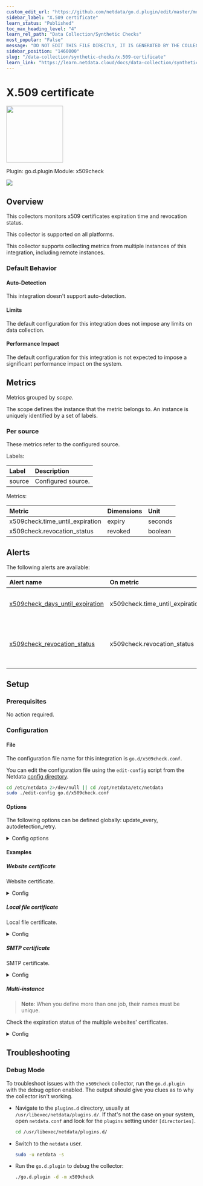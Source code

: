 ```yaml
---
custom_edit_url: "https://github.com/netdata/go.d.plugin/edit/master/modules/x509check/metadata.yaml"
sidebar_label: "X.509 certificate"
learn_status: "Published"
toc_max_heading_level: "4"
learn_rel_path: "Data Collection/Synthetic Checks"
most_popular: "False"
message: "DO NOT EDIT THIS FILE DIRECTLY, IT IS GENERATED BY THE COLLECTOR'S metadata.yaml FILE"
sidebar_position: "1460000"
slug: "/data-collection/synthetic-checks/x.509-certificate"
learn_link: "https://learn.netdata.cloud/docs/data-collection/synthetic-checks/x.509-certificate"
---
```



# X.509 certificate


<img src="https://netdata.cloud/img/lock.svg" width="150"/>


Plugin: go.d.plugin
Module: x509check

<img src="https://img.shields.io/badge/maintained%20by-Netdata-%2300ab44" />

## Overview



This collectors monitors x509 certificates expiration time and revocation status.


This collector is supported on all platforms.

This collector supports collecting metrics from multiple instances of this integration, including remote instances.


### Default Behavior

#### Auto-Detection

This integration doesn't support auto-detection.

#### Limits

The default configuration for this integration does not impose any limits on data collection.

#### Performance Impact

The default configuration for this integration is not expected to impose a significant performance impact on the system.


## Metrics

Metrics grouped by *scope*.

The scope defines the instance that the metric belongs to. An instance is uniquely identified by a set of labels.



### Per source

These metrics refer to the configured source.

Labels:

| Label      | Description     |
|:-----------|:----------------|
| source | Configured source. |

Metrics:

| Metric | Dimensions | Unit |
|:------|:----------|:----|
| x509check.time_until_expiration | expiry | seconds |
| x509check.revocation_status | revoked | boolean |



## Alerts


The following alerts are available:

| Alert name  | On metric | Description |
|:------------|:----------|:------------|
| [ x509check_days_until_expiration ](https://github.com/netdata/netdata/blob/master/health/health.d/x509check.conf) | x509check.time_until_expiration | time until x509 certificate expires |
| [ x509check_revocation_status ](https://github.com/netdata/netdata/blob/master/health/health.d/x509check.conf) | x509check.revocation_status | x509 certificate revocation status (0: revoked, 1: valid) |


## Setup

### Prerequisites

No action required.

### Configuration

#### File

The configuration file name for this integration is `go.d/x509check.conf`.


You can edit the configuration file using the `edit-config` script from the
Netdata [config directory](/docs/configuring/configuration#the-netdata-config-directory).

```bash
cd /etc/netdata 2>/dev/null || cd /opt/netdata/etc/netdata
sudo ./edit-config go.d/x509check.conf
```
#### Options

The following options can be defined globally: update_every, autodetection_retry.


<details><summary>Config options</summary>

| Name | Description | Default | Required |
|:----|:-----------|:-------|:--------:|
| update_every | Data collection frequency. | 1 | False |
| autodetection_retry | Recheck interval in seconds. Zero means no recheck will be scheduled. | 0 | False |
| source | Certificate source. Allowed schemes: https, tcp, tcp4, tcp6, udp, udp4, udp6, file. |  | False |
| days_until_expiration_warning | Number of days before the alarm status is warning. | 30 | False |
| days_until_expiration_critical | Number of days before the alarm status is critical. | 15 | False |
| check_revocation_status | Whether to check the revocation status of the certificate. | False | False |
| timeout | SSL connection timeout. | 2 | False |
| tls_skip_verify | Server certificate chain and hostname validation policy. Controls whether the client performs this check. | False | False |
| tls_ca | Certification authority that the client uses when verifying the server's certificates. |  | False |
| tls_cert | Client TLS certificate. |  | False |
| tls_key | Client TLS key. |  | False |

</details>

#### Examples

##### Website certificate

Website certificate.

<details><summary>Config</summary>

```yaml
jobs:
  - name: my_site_cert
    source: https://my_site.org:443

```
</details>

##### Local file certificate

Local file certificate.

<details><summary>Config</summary>

```yaml
jobs:
  - name: my_file_cert
    source: file:///home/me/cert.pem

```
</details>

##### SMTP certificate

SMTP certificate.

<details><summary>Config</summary>

```yaml
jobs:
  - name: my_smtp_cert
    source: smtp://smtp.my_mail.org:587

```
</details>

##### Multi-instance

> **Note**: When you define more than one job, their names must be unique.

Check the expiration status of the multiple websites' certificates.


<details><summary>Config</summary>

```yaml
jobs:
  - name: my_site_cert1
    source: https://my_site1.org:443

  - name: my_site_cert2
    source: https://my_site1.org:443

  - name: my_site_cert3
    source: https://my_site3.org:443

```
</details>



## Troubleshooting

### Debug Mode

To troubleshoot issues with the `x509check` collector, run the `go.d.plugin` with the debug option enabled. The output
should give you clues as to why the collector isn't working.

- Navigate to the `plugins.d` directory, usually at `/usr/libexec/netdata/plugins.d/`. If that's not the case on
  your system, open `netdata.conf` and look for the `plugins` setting under `[directories]`.

  ```bash
  cd /usr/libexec/netdata/plugins.d/
  ```

- Switch to the `netdata` user.

  ```bash
  sudo -u netdata -s
  ```

- Run the `go.d.plugin` to debug the collector:

  ```bash
  ./go.d.plugin -d -m x509check
  ```


